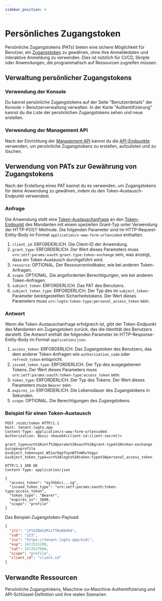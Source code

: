 ```yaml
---
sidebar_position: 4
---
```


# Persönliches Zugangstoken

Persönliche Zugangstokens (PATs) bieten eine sichere Möglichkeit für Benutzer, ein [Zugangstoken](https://auth.wiki/access-token) zu gewähren, ohne ihre Anmeldedaten und interaktive Anmeldung zu verwenden. Dies ist nützlich für CI/CD, Skripte oder Anwendungen, die programmatisch auf Ressourcen zugreifen müssen.

## Verwaltung persönlicher Zugangstokens

### Verwendung der Konsole

Du kannst persönliche Zugangstokens auf der Seite "Benutzerdetails" der <CloudLink to="/users">Konsole > Benutzerverwaltung</CloudLink> verwalten. In der Karte "Authentifizierung" kannst du die Liste der persönlichen Zugangstokens sehen und neue erstellen.

### Verwendung der Management API

Nach der Einrichtung der [Management API](/integrate-logto/interact-with-management-api/) kannst du die [API-Endpunkte](https://openapi.logto.io/operation/operation-listuserpersonalaccesstokens) verwenden, um persönliche Zugangstokens zu erstellen, aufzulisten und zu löschen.

## Verwendung von PATs zur Gewährung von Zugangstokens

Nach der Erstellung eines PAT kannst du es verwenden, um Zugangstokens für deine Anwendung zu gewähren, indem du den Token-Austausch-Endpunkt verwendest.

### Anfrage

Die Anwendung stellt eine [Token-Austauschanfrage](https://auth.wiki/authorization-code-flow#token-exchange-request) an den [Token-Endpunkt](/integrate-logto/application-data-structure#token-endpoint) des Mandanten mit einem speziellen Grant-Typ unter Verwendung der HTTP-POST-Methode. Die folgenden Parameter sind im HTTP-Request-Entity-Body im Format `application/x-www-form-urlencoded` enthalten.

1. `client_id`: ERFORDERLICH. Die Client-ID der Anwendung.
2. `grant_type`: ERFORDERLICH. Der Wert dieses Parameters muss `urn:ietf:params:oauth:grant-type:token-exchange` sein, was anzeigt, dass ein Token-Austausch durchgeführt wird.
3. `resource`: OPTIONAL. Der Ressourcenindikator, wie bei anderen Token-Anfragen.
4. `scope`: OPTIONAL. Die angeforderten Berechtigungen, wie bei anderen Token-Anfragen.
5. `subject_token`: ERFORDERLICH. Das PAT des Benutzers.
6. `subject_token_type`: ERFORDERLICH. Der Typ des im `subject_token`-Parameter bereitgestellten Sicherheitstokens. Der Wert dieses Parameters muss `urn:logto:token-type:personal_access_token` sein.

### Antwort

Wenn die Token-Austauschanfrage erfolgreich ist, gibt der Token-Endpunkt des Mandanten ein Zugangstoken zurück, das die Identität des Benutzers darstellt. Die Antwort enthält die folgenden Parameter im HTTP-Response-Entity-Body im Format `application/json`.

1. `access_token`: ERFORDERLICH. Das Zugangstoken des Benutzers, das dem anderer Token-Anfragen wie `authorization_code` oder `refresh_token` entspricht.
2. `issued_token_type`: ERFORDERLICH. Der Typ des ausgegebenen Tokens. Der Wert dieses Parameters muss `urn:ietf:params:oauth:token-type:access_token` sein.
3. `token_type`: ERFORDERLICH. Der Typ des Tokens. Der Wert dieses Parameters muss `Bearer` sein.
4. `expires_in`: ERFORDERLICH. Die Lebensdauer des Zugangstokens in Sekunden.
5. `scope`: OPTIONAL. Die Berechtigungen des Zugangstokens.

### Beispiel für einen Token-Austausch

```
POST /oidc/token HTTP/1.1
Host: tenant.logto.app
Content-Type: application/x-www-form-urlencoded
Authorization: Basic <base64(client-id:client-secret)>

grant_type=urn%3Aietf%3Aparams%3Aoauth%3Agrant-type%3Atoken-exchange
&scope=profile
&subject_token=pat_W51arOqe7nynW75nWhvYogyc
&subject_token_type=urn%3Alogto%3Atoken-type%3Apersonal_access_token
```

```
HTTP/1.1 200 OK
Content-Type: application/json

{
  "access_token": "eyJhbGci...zg",
  "issued_token_type": "urn:ietf:params:oauth:token-type:access_token",
  "token_type": "Bearer",
  "expires_in": 3600,
  "scope": "profile"
}
```

Das Beispiel-Zugangstoken-Payload:

```json
{
  "jti": "iFtbZBeh2M1cTTBuKbHk4",
  "sub": "123",
  "iss": "https://tenant.logto.app/oidc",
  "exp": 1672531200,
  "iat": 1672527600,
  "scope": "profile",
  "client_id": "client-id"
}
```

## Verwandte Ressourcen

<Url href="https://blog.logto.io/pat-and-api-keys">
  Persönliche Zugangstokens, Maschine-zu-Maschine-Authentifizierung und API-Schlüssel-Definition und
  ihre realen Szenarien
</Url>
